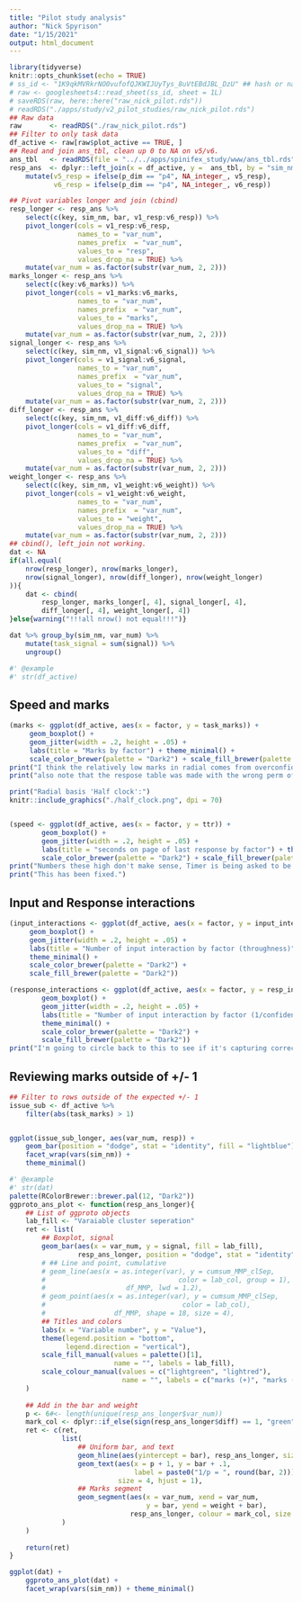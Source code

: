 ```yaml
---
title: "Pilot study analysis"
author: "Nick Spyrison"
date: "1/15/2021"
output: html_document
---
```


```r
library(tidyverse)
knitr::opts_chunk$set(echo = TRUE)
# ss_id <- "1K9qkMVRkrNO0vufofQJKWIJUyTys_8uVtEBdJBL_DzU" ## hash or name of the google sheet
# raw <- googlesheets4::read_sheet(ss_id, sheet = 1L)
# saveRDS(raw, here::here("raw_nick_pilot.rds"))
# readRDS("./apps/study/v2_pilot_studies/raw_nick_pilot.rds")
## Raw data
raw       <- readRDS("./raw_nick_pilot.rds")
## Filter to only task data
df_active <- raw[raw$plot_active == TRUE, ]
## Read and join ans_tbl, clean up 0 to NA on v5/v6.
ans_tbl   <- readRDS(file = "../../apps/spinifex_study/www/ans_tbl.rds")
resp_ans  <- dplyr::left_join(x = df_active, y =  ans_tbl, by = "sim_nm") %>%
    mutate(v5_resp = ifelse(p_dim == "p4", NA_integer_, v5_resp),
           v6_resp = ifelse(p_dim == "p4", NA_integer_, v6_resp))

## Pivot variables longer and join (cbind)
resp_longer <- resp_ans %>%
    select(c(key, sim_nm, bar, v1_resp:v6_resp)) %>%
    pivot_longer(cols = v1_resp:v6_resp,
                 names_to = "var_num",
                 names_prefix  = "var_num",
                 values_to = "resp",
                 values_drop_na = TRUE) %>%
    mutate(var_num = as.factor(substr(var_num, 2, 2)))
marks_longer <- resp_ans %>% 
    select(c(key:v6_marks)) %>%
    pivot_longer(cols = v1_marks:v6_marks,
                 names_to = "var_num",
                 names_prefix  = "var_num",
                 values_to = "marks",
                 values_drop_na = TRUE) %>%
    mutate(var_num = as.factor(substr(var_num, 2, 2)))
signal_longer <- resp_ans %>% 
    select(c(key, sim_nm, v1_signal:v6_signal)) %>%
    pivot_longer(cols = v1_signal:v6_signal,
                 names_to = "var_num",
                 names_prefix  = "var_num",
                 values_to = "signal",
                 values_drop_na = TRUE) %>%
    mutate(var_num = as.factor(substr(var_num, 2, 2)))
diff_longer <- resp_ans %>% 
    select(c(key, sim_nm, v1_diff:v6_diff)) %>%
    pivot_longer(cols = v1_diff:v6_diff,
                 names_to = "var_num",
                 names_prefix  = "var_num",
                 values_to = "diff",
                 values_drop_na = TRUE) %>%
    mutate(var_num = as.factor(substr(var_num, 2, 2)))
weight_longer <- resp_ans %>% 
    select(c(key, sim_nm, v1_weight:v6_weight)) %>%
    pivot_longer(cols = v1_weight:v6_weight,
                 names_to = "var_num",
                 names_prefix  = "var_num",
                 values_to = "weight",
                 values_drop_na = TRUE) %>%
    mutate(var_num = as.factor(substr(var_num, 2, 2)))
## cbind(), left_join not working.
dat <- NA
if(all.equal(
    nrow(resp_longer), nrow(marks_longer),
    nrow(signal_longer), nrow(diff_longer), nrow(weight_longer)
)){
    dat <- cbind(
        resp_longer, marks_longer[, 4], signal_longer[, 4],
        diff_longer[, 4], weight_longer[, 4])
}else{warning("!!!all nrow() not equal!!!")}

dat %>% group_by(sim_nm, var_num) %>%
    mutate(task_signal = sum(signal)) %>%
    ungroup()

#' @example
#' str(df_active)


```

## Speed and marks

```r
(marks <- ggplot(df_active, aes(x = factor, y = task_marks)) + 
     geom_boxplot() +
     geom_jitter(width = .2, height = .05) + 
     labs(title = "Marks by factor") + theme_minimal() + 
     scale_color_brewer(palette = "Dark2") + scale_fill_brewer(palette = "Dark2"))
print("I think the relatively low marks in radial comes from overconfidence do to the stark difference in bases. Discuss the 'half clock' layout.")
print("also note that the respose table was made with the wrong perm offset number. idk if this would be a consistent error with what the app asks for or not.")

print("Radial basis 'Half clock':")
knitr::include_graphics("./half_clock.png", dpi = 70)


(speed <- ggplot(df_active, aes(x = factor, y = ttr)) +
        geom_boxplot() +
        geom_jitter(width = .2, height = .05) +
        labs(title = "seconds on page of last response by factor") + theme_minimal() +
        scale_color_brewer(palette = "Dark2") + scale_fill_brewer(palette = "Dark2"))
print("Numbers these high don't make sense, Timer is being asked to be reset with every page. Looking at the sheet, ttr is monotonically increasing, this is most accuately time from opening app.")
print("This has been fixed.")
```

## Input and Response interactions

```r
(input_interactions <- ggplot(df_active, aes(x = factor, y = input_inter)) +
     geom_boxplot() +
     geom_jitter(width = .2, height = .05) +
     labs(title = "Number of input interaction by factor (throughness)") +
     theme_minimal() + 
     scale_color_brewer(palette = "Dark2") +
     scale_fill_brewer(palette = "Dark2"))

(response_interactions <- ggplot(df_active, aes(x = factor, y = resp_inter)) +
        geom_boxplot() +
        geom_jitter(width = .2, height = .05) +
        labs(title = "Number of input interaction by factor (1/confidence)") +
        theme_minimal() + 
        scale_color_brewer(palette = "Dark2") +
        scale_fill_brewer(palette = "Dark2"))
print("I'm going to circle back to this to see if it's capturing correctly.")
```

## Reviewing marks outside of +/- 1
```r
## Filter to rows outside of the expected +/- 1
issue_sub <- df_active %>%
    filter(abs(task_marks) > 1)


ggplot(issue_sub_longer, aes(var_num, resp)) + 
    geom_bar(position = "dodge", stat = "identity", fill = "lightblue") + 
    facet_wrap(vars(sim_nm)) + 
    theme_minimal()
```


```r
#' @example
#' str(dat) 
palette(RColorBrewer::brewer.pal(12, "Dark2"))
ggproto_ans_plot <- function(resp_ans_longer){
    ## List of ggproto objects
    lab_fill <- "Varaiable cluster seperation"
    ret <- list(
        ## Boxplot, signal
        geom_bar(aes(x = var_num, y = signal, fill = lab_fill),
                 resp_ans_longer, position = "dodge", stat = "identity"),
        # ## Line and point, cumulative
        # geom_line(aes(x = as.integer(var), y = cumsum_MMP_clSep,
        #                                 color = lab_col, group = 1),
        #                    df_MMP, lwd = 1.2),
        # geom_point(aes(x = as.integer(var), y = cumsum_MMP_clSep,
        #                                  color = lab_col),
        #                 df_MMP, shape = 18, size = 4),
        ## Titles and colors
        labs(x = "Variable number", y = "Value"),
        theme(legend.position = "bottom",
              legend.direction = "vertical"),
        scale_fill_manual(values = palette()[1],
                          name = "", labels = lab_fill),
        scale_colour_manual(values = c("lightgreen", "lightred"),
                            name = "", labels = c("marks (+)", "marks (-)"))
    )
    
    ## Add in the bar and weight
    p <- 6#<- length(unique(resp_ans_longer$var_num))
    mark_col <- dplyr::if_else(sign(resp_ans_longer$diff) == 1, "green", "red")
    ret <- c(ret, 
             list(
                 ## Uniform bar, and text
                 geom_hline(aes(yintercept = bar), resp_ans_longer, size = 1), 
                 geom_text(aes(x = p + 1, y = bar + .1, 
                               label = paste0("1/p = ", round(bar, 2))),
                           size = 4, hjust = 1),
                 ## Marks segment
                 geom_segment(aes(x = var_num, xend = var_num,
                                  y = bar, yend = weight + bar),
                              resp_ans_longer, colour = mark_col, size = 2)
             )
    )
    
    return(ret)
}

ggplot(dat) +
    ggproto_ans_plot(dat) +
    facet_wrap(vars(sim_nm)) + theme_minimal()
```


